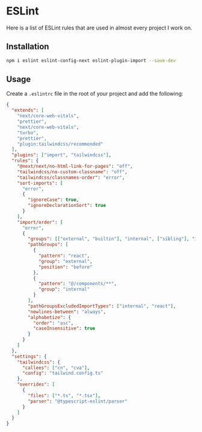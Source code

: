 # ESLint

Here is a list of ESLint rules that are used in almost every project I work on.

## Installation

```sh npm2yarn
npm i eslint eslint-config-next eslint-plugin-import --save-dev
```

## Usage

Create a `.eslintrc` file in the root of your project and add the following:

```json copy filename=".eslintrc"
{
  "extends": [
    "next/core-web-vitals",
    "prettier",
    "next/core-web-vitals",
    "turbo",
    "prettier",
    "plugin:tailwindcss/recommended"
  ],
  "plugins": ["import", "tailwindcss"],
  "rules": {
    "@next/next/no-html-link-for-pages": "off",
    "tailwindcss/no-custom-classname": "off",
    "tailwindcss/classnames-order": "error",
    "sort-imports": [
      "error",
      {
        "ignoreCase": true,
        "ignoreDeclarationSort": true
      }
    ],
    "import/order": [
      "error",
      {
        "groups": [["external", "builtin"], "internal", ["sibling"], "index"],
        "pathGroups": [
          {
            "pattern": "react",
            "group": "external",
            "position": "before"
          },
          {
            "pattern": "@/components/**",
            "group": "internal"
          }
        ],
        "pathGroupsExcludedImportTypes": ["internal", "react"],
        "newlines-between": "always",
        "alphabetize": {
          "order": "asc",
          "caseInsensitive": true
        }
      }
    ]
  },
  "settings": {
    "tailwindcss": {
      "callees": ["cn", "cva"],
      "config": "tailwind.config.ts"
    },
    "overrides": [
      {
        "files": ["*.ts", "*.tsx"],
        "parser": "@typescript-eslint/parser"
      }
    ]
  }
}
```
